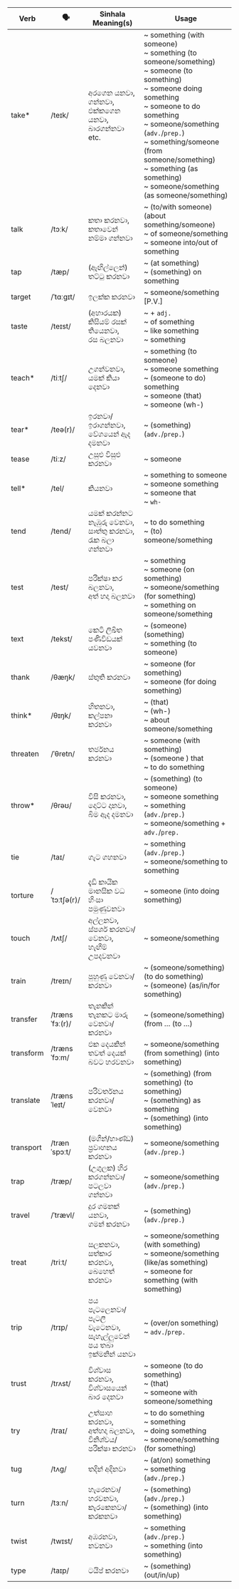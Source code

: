 | Verb      | 🗣️              | Sinhala Meaning(s)                        | Usage                                                                                                                                                                        |
| --------- | -------------- | ----------------------------------------- | ---------------------------------------------------------------------------------------------------------------------------------------------------------------------------------------- |
| take\*    | /teɪk/         | අරගෙන යනවා,<br/>ගන්නවා,<br/>එක්කගෙන යනවා,<br/>බාරගන්නවා etc.    | ~ something (with someone)<br/>~ something (to someone/something)<br/>~ someone (to something)<br/>~ someone doing something<br/>~ someone to do something<br/>~ someone/something (`adv.`/`prep.`)<br/>~ something/someone (from someone/something)<br/>~ something (as something)<br/>~ someone/something (as someone/something) |
| talk      | /tɔːk/         | කතා කරනවා,<br/>කතාවෙන් නම්මා ගන්නවා                    | ~ (to/with someone) (about something/someone)<br/>~ of someone/something<br/>~ someone into/out of something                                                                                                                         |
| tap       | /tæp/          | (ඇඟිල්ලෙන්) තට්ටු කරනවා                          | ~ (at something)<br/>~ (something) on something                                                                                                                                                            |
| target    | /ˈtɑːɡɪt/      | ඉලක්ක කරනවා                                 | ~ someone/something [P.V.]                                                                                                                                                                          |
| taste     | /teɪst/        | (අහාරයක) කිසියම් රසක් තියෙනවා,<br/>රස බලනවා            | ~ + `adj.`<br/>~ of something<br/>~ like something<br/>~ something                                                                                                                                                   |
| teach\*   | /tiːtʃ/        | උගන්වනවා,<br/>යමක් කියා දෙනවා                        | ~ something (to someone)<br/>~ someone something<br/>~ (someone to do) something<br/>~ someone (that)<br/>~ someone (wh-)                                                                                                                    |
| tear\*    | /teə(r)/       | ඉරනවා/ඉරාගන්නවා,<br/>වේගයෙන් ඇද දමනවා                 | ~ (something) (`adv.`/`prep.`)                                                                                                                                                                     |
| tease     | /tiːz/         | උසුළු විසුළු කරනවා                              | ~ someone                                                                                                                                                                                     |
| tell\*    | /tel/          | කියනවා                                      | ~ something to someone<br/>~ someone something<br/>~ someone that<br/>~ `wh-`                                                                                                                                                  |
| tend      | /tend/         | යමක් කරන්නට නැඹුරු වෙනවා,<br/>සාත්තු කරනවා,<br/>රැක බලා ගන්නවා   | ~ to do something<br/>~ (to) someone/something                                                                                                                                                            |
| test      | /test/         | පරීක්ෂා කර බලනවා,<br/>අත් හදා බලනවා               | ~ something<br/>~ someone (on something)<br/>~ someone/something (for something)<br/>~ something on someone/something                                                                                                                          |
| text      | /tekst/        | කෙටි ලිඛිත පණිවිඩයක් යවනවා                        | ~ (someone) (something)<br/>~ something (to someone)                                                                                                                                                           |
| thank     | /θæŋk/         | ස්තුති කරනවා                                  | ~ someone (for something)<br/>~ someone (for doing something)                                                                                                                                                  |
| think\*   | /θɪŋk/         | හිතනවා,<br/>කල්පනා කරනවා                           | ~ (that)<br/>~ (wh-)<br/>~ about someone/something                                                                                                                                                  |
| threaten  | /ˈθretn/       | තර්ජනය කරනවා                                | ~ someone (with something)<br/>~ (someone ) that<br/>~ to do something                                                                                                                                         |
| throw\*   | /θrəʊ/         | විසි කරනවා,<br/>දොට්ට දානවා,<br/>බිම ඇද දමනවා              | ~ (something) (to someone)<br/>~ someone something<br/>~ something (`adv.`/`prep.`)<br/>~ someone/something + `adv.`/`prep.`                                                                                                            |
| tie       | /taɪ/          | ගැට ගහනවා                                   | ~ something (`adv.`/`prep.`)<br/>~ someone/something to something                                                                                                                                                   |
| torture   | /ˈtɔːtʃə(r)/   | දැඩි කායික මානසික වධ හිංසා පමුණුවනවා                  | ~ someone (into doing something)                                                                                                                                                                    |
| touch     | /tʌtʃ/         | අල්ලනවා,<br/>ස්පර්ශ කරනවා/වෙනවා,<br/>හැඟීම් උපදවනවා       | ~ someone/something                                                                                                                                                                                 |
| train     | /treɪn/        | පුහුණු වෙනවා/කරනවා                              | ~ (someone/something) (to do something)<br/>~ (someone) (as/in/for something)                                                                                                                                        |
| transfer  | /trænsˈfɜː(r)/ | තැනකින් තැනකට මාරු වෙනවා/කරනවා                     | ~ (someone/something) (from … (to …)                                                                                                                                                                |
| transform | /trænsˈfɔːm/   | එක දෙයකින් තවත් දෙයක් බවට හරවනවා                 | ~ someone/something (from something) (into something)                                                                                                                                                           |
| translate | /trænsˈleɪt/   | පරිවර්තනය කරනවා/වෙනවා                          | ~ (something) (from something) (to something)<br/>~ (something) as something<br/>~ (something) (into something)                                                                                                                       |
| transport | /trænˈspɔːt/   | (මගීන්/භාණ්ඩ) ප්‍රවාහනය කරනවා                     | ~ someone/something (`adv.`/`prep.`)                                                                                                                                                                    |
| trap      | /træp/         | (උගුලක) හිර කරගන්නවා/පටලවා ගන්නවා                | ~ someone/something (`adv.`/`prep.`)                                                                                                                                                                    |
| travel    | /ˈtrævl/       | දුර ගමනක් යනවා,<br/>ගමන් කරනවා                  | ~ (something) (`adv.`/`prep.`)                                                                                                                                                                     |
| treat     | /triːt/        | සලකනවා,<br/>සත්කාර කරනවා,<br/>බෙහෙත් කරනවා          | ~ someone/something (with something)<br/>~ someone/something (like/as something)<br/>~ someone for something (with something)                                                                                                                  |
| trip      | /trɪp/         | පය පැටලෙනවා/පැටලී වැටෙනවා,<br/>සැහැල්ලුවෙන් පය තබා ඉක්මනින් යනවා | ~ (over/on something)<br/>~ `adv.`/`prep.`                                                                                                                                                         |
| trust     | /trʌst/        | විශ්වාස කරනවා,<br/>විශ්වාසයෙන් බාර දෙනවා                  | ~ someone (to do something)<br/>~ (that)<br/>~ someone with someone/something                                                                                                                                       |
| try       | /traɪ/         | උත්සාහ කරනවා,<br/>අත්හදා බලනවා,<br/>විනිශ්චය/පරීක්ෂා කරනවා  | ~ to do something<br/>~ something<br/>~ doing something<br/>~ someone/something (for something)                                                                                                                                |
| tug       | /tʌɡ/          | තදින් අදිනවා                                  | ~ (at/on) something<br/>~ something (`adv.`/`prep.`)                                                                                                                                                     |
| turn      | /tɜːn/         | හැරෙනවා/හරවනවා,<br/>කැරකෙනවා/කරකනවා                   | ~ (something) (`adv.`/`prep.`)<br/>~ (something) (into something)                                                                                                                                                 |
| twist     | /twɪst/        | අඹරනවා,<br/>නවනවා                            | ~ something (`adv.`/`prep.`)<br/>~ something (into something)                                                                                                                                                  |
| type      | /taɪp/         | ටයිප් කරනවා                                  | ~ (something) (out/in/up)                                                                                                                                                                      |